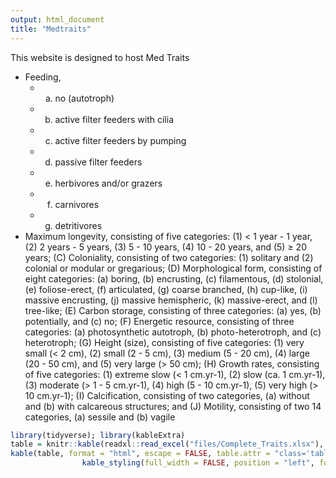 ```yaml
---
output: html_document
title: "Medtraits"
---
```


This website is designed to host Med Traits

-   Feeding,
    -   a) no (autotroph)

    -   b) active filter feeders with cilia

    -   c) active filter feeders by pumping

    -   d) passive filter feeders

    -   e) herbivores and/or grazers

    -   f) carnivores

    -   g) detritivores
-   Maximum longevity, consisting of five categories: (1) \< 1 year - 1 year, (2) 2 years - 5 years, (3) 5 - 10 years, (4) 10 - 20 years, and (5) ≥ 20 years; (C) Coloniality, consisting of two categories: (1) solitary and (2) colonial or modular or gregarious; (D) Morphological form, consisting of eight categories: (a) boring, (b) encrusting, (c) filamentous, (d) stolonial, (e) foliose-erect, (f) articulated, (g) coarse branched, (h) cup-like, (i) massive encrusting, (j) massive hemispheric, (k) massive-erect, and (l) tree-like; (E) Carbon storage, consisting of three categories: (a) yes, (b) potentially, and (c) no; (F) Energetic resource, consisting of three categories: (a) photosynthetic autotroph, (b) photo-heterotroph, and (c) heterotroph; (G) Height (size), consisting of five categories: (1) very small (\< 2 cm), (2) small (2 - 5 cm), (3) medium (5 - 20 cm), (4) large (20 - 50 cm), and (5) very large (\> 50 cm); (H) Growth rates, consisting of five categories: (1) extreme slow (\< 1 cm.yr-1), (2) slow (ca. 1 cm.yr-1), (3) moderate (\> 1 - 5 cm.yr-1), (4) high (5 - 10 cm.yr-1), (5) very high (\> 10 cm.yr-1); (I) Calcification, consisting of two categories, (a) without and (b) with calcareous structures; and (J) Motility, consisting of two 14 categories, (a) sessile and (b) vagile

```r
library(tidyverse); library(kableExtra)
table = knitr::kable(readxl::read_excel("files/Complete_Traits.xlsx"), format = "html")
kable(table, format = "html", escape = FALSE, table.attr = "class='table'") %>%
                kable_styling(full_width = FALSE, position = "left", font_size = 11)
```

